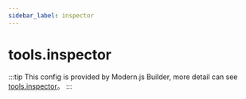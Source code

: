 ```yaml
---
sidebar_label: inspector
---
```


# tools.inspector

:::tip
This config is provided by Modern.js Builder, more detail can see [tools.inspector](https://modernjs.dev/builder/en/api/config-tools.html#tools-inspector)。
:::


<Main />

